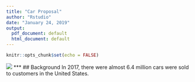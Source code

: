 ---
title: "Car Proposal"
author: "Rstudio"
date: "January 24, 2019"
output:
  pdf_document: default
  html_document: default
---

```{r setup, include=FALSE}
knitr::opts_chunk$set(echo = FALSE)
```
![](\Users\nitsz\Documents\Capstone_project\images\ford_mustang.jpg)
***
## Background
In 2017, there were almost 6.4 million cars were sold to customers in the United States. 